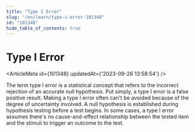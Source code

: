 ```yaml
---
title: "Type I Error"
slug: "/en/learn/type-i-error-101348"
id: "101348"
hide_table_of_contents: true
---
```



# Type I Error

<ArticleMeta id={101348} updatedAt={'2023-09-26 13:58:54'} />
<div className='border-solid border-b border-t-0 my-4 border-[var(--ifm-color-gray-300)]' />

The term type I error is a statistical concept that refers to the incorrect rejection of an accurate null hypothesis. Put simply, a type I error is a false positive result. Making a type I error often can't be avoided because of the degree of uncertainty involved. A null hypothesis is established during hypothesis testing before a test begins. In some cases, a type I error assumes there's no cause-and-effect relationship between the tested item and the stimuli to trigger an outcome to the test.
